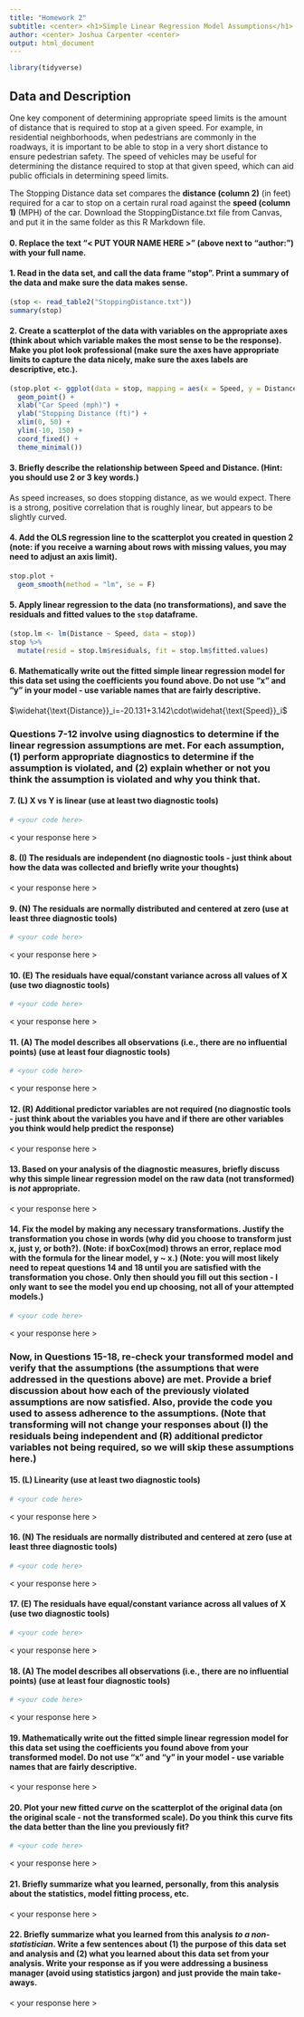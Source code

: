 ```yaml
---
title: "Homework 2"
subtitle: <center> <h1>Simple Linear Regression Model Assumptions</h1> </center>
author: <center> Joshua Carpenter <center>
output: html_document
---
```


<style type="text/css">
h1.title {
  font-size: 40px;
  text-align: center;
}
</style>

```r
library(tidyverse)
```

## Data and Description

One key component of determining appropriate speed limits is the amount of distance that is required to stop at a given speed. For example, in residential neighborhoods, when pedestrians are commonly in the roadways, it is important to be able to stop in a very short distance to ensure pedestrian safety. The speed of vehicles may be useful for determining the distance required to stop at that given speed, which can aid public officials in determining speed limits.

The Stopping Distance data set compares the **distance (column 2)** (in feet) required for a car to stop on a certain rural road against the **speed (column 1)** (MPH) of the car. Download the StoppingDistance.txt file from Canvas, and put it in the same folder as this R Markdown file.

#### 0. Replace the text "< PUT YOUR NAME HERE >" (above next to "author:") with your full name.

#### 1. Read in the data set, and call the data frame "stop". Print a summary of the data and make sure the data makes sense.

```r
(stop <- read_table2("StoppingDistance.txt"))
summary(stop)
```

#### 2. Create a scatterplot of the data with variables on the appropriate axes (think about which variable makes the most sense to be the response). Make you plot look professional (make sure the axes have appropriate limits to capture the data nicely, make sure the axes labels are descriptive, etc.).

```r
(stop.plot <- ggplot(data = stop, mapping = aes(x = Speed, y = Distance)) +
  geom_point() +
  xlab("Car Speed (mph)") +
  ylab("Stopping Distance (ft)") +
  xlim(0, 50) +
  ylim(-10, 150) +
  coord_fixed() +
  theme_minimal())
```

#### 3. Briefly describe the relationship between Speed and Distance. (Hint: you should use 2 or 3 key words.)

As speed increases, so does stopping distance, as we would expect. There is a strong, positive correlation that is roughly linear, but appears to be slightly curved.

#### 4. Add the OLS regression line to the scatterplot you created in question 2 (note: if you receive a warning about rows with missing values, you may need to adjust an axis limit).

```r
stop.plot +
  geom_smooth(method = "lm", se = F)
```

#### 5. Apply linear regression to the data (no transformations), and save the residuals and fitted values to the `stop` dataframe.

```r
(stop.lm <- lm(Distance ~ Speed, data = stop))
stop %>%
  mutate(resid = stop.lm$residuals, fit = stop.lm$fitted.values)
```

#### 6. Mathematically write out the fitted simple linear regression model for this data set using the coefficients you found above. Do not use "x" and "y" in your model - use variable names that are fairly descriptive.

$\widehat{\text{Distance}}_i=-20.131+3.142\cdot\widehat{\text{Speed}}_i$



### Questions 7-12 involve using diagnostics to determine if the linear regression assumptions are met. For each assumption, (1) perform appropriate diagnostics to determine if the assumption is violated, and (2) explain whether or not you think the assumption is violated and why you think that.

#### 7. (L) X vs Y is linear (use at least two diagnostic tools)

```r
# <your code here>
```

< your response here >

#### 8. (I) The residuals are independent (no diagnostic tools - just think about how the data was collected and briefly write your thoughts)

< your response here >

#### 9. (N) The residuals are normally distributed and centered at zero (use at least three diagnostic tools)

```r
# <your code here>
```

< your response here >

#### 10. (E) The residuals have equal/constant variance across all values of X (use two diagnostic tools)

```r
# <your code here>
```

< your response here >

#### 11. (A) The model describes all observations (i.e., there are no influential points) (use at least four diagnostic tools)

```r
# <your code here>
```

< your response here >

#### 12. (R) Additional predictor variables are not required (no diagnostic tools - just think about the variables you have and if there are other variables you think would help predict the response)

< your response here >

#### 13. Based on your analysis of the diagnostic measures, briefly discuss why this simple linear regression model on the raw data (not transformed) is *not* appropriate.

< your response here >

#### 14. Fix the model by making any necessary transformations. Justify the transformation you chose in words (why did you choose to transform just x, just y, or both?). (Note: if boxCox(mod) throws an error, replace mod with the formula for the linear model, y ~ x.) (Note: you will most likely need to repeat questions 14 and 18 until you are satisfied with the transformation you chose. Only then should you fill out this section - I only want to see the model you end up choosing, not all of your attempted models.)

```r
# <your code here>
```

< your response here >

### Now, in Questions 15-18, re-check your transformed model and verify that the assumptions (the assumptions that were addressed in the questions above) are met. Provide a brief discussion about how each of the previously violated assumptions are now satisfied. Also, provide the code you used to assess adherence to the assumptions. (Note that transforming will not change your responses about (I) the residuals being independent and (R) additional predictor variables not being required, so we will skip these assumptions here.)

#### 15. (L) Linearity (use at least two diagnostic tools)

```r
# <your code here>
```

< your response here >

#### 16.  (N) The residuals are normally distributed and centered at zero (use at least three diagnostic tools)

```r
# <your code here>
```

< your response here >

#### 17. (E) The residuals have equal/constant variance across all values of X (use two diagnostic tools)

```r
# <your code here>
```

< your response here >

#### 18. (A) The model describes all observations (i.e., there are no influential points) (use at least four diagnostic tools)

```r
# <your code here>
```

< your response here >


#### 19. Mathematically write out the fitted simple linear regression model for this data set using the coefficients you found above from your transformed model. Do not use "x" and "y" in your model - use variable names that are fairly descriptive.

< your response here >

#### 20. Plot your new fitted *curve* on the scatterplot of the original data (on the original scale - not the transformed scale). Do you think this curve fits the data better than the line you previously fit?

```r
# <your code here>
```

< your response here >

#### 21. Briefly summarize what you learned, personally, from this analysis about the statistics, model fitting process, etc.

< your response here >

#### 22. Briefly summarize what you learned from this analysis *to a non-statistician*. Write a few sentences about (1) the purpose of this data set and analysis and (2) what you learned about this data set from your analysis. Write your response as if you were addressing a business manager (avoid using statistics jargon) and just provide the main take-aways.

< your response here >
